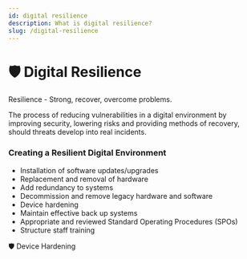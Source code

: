 ```yaml
---
id: digital resilience
description: What is digital resilience?
slug: /digital-resilience
---
```


# 🛡️ Digital Resilience


Resilience - Strong, recover, overcome problems.

The process of reducing vulnerabilities in a digital environment by improving security, lowering risks and providing methods of recovery, should threats develop into real incidents. <br />

### Creating a Resilient Digital Environment

- Installation of software updates/upgrades
- Replacement and removal of hardware
- Add redundancy to systems
- Decommission and remove legacy hardware and software
- Device hardening
- Maintain effective back up systems
- Appropriate and reviewed Standard Operating Procedures (SPOs)
- Structure staff training

<ReferenceLink href="/device-hardening">🛡️ Device Hardening</ReferenceLink>